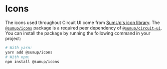 
<Meta title="Advanced/Icons" />

# Icons

The icons used throughout Circuit UI come from [SumUp's icon library](https://github.com/sumup-oss/circuit-ui/blob/main/packages/icons). The [`@sumup/icons`](https://www.npmjs.com/package/@sumup/icons) package is a required peer dependency of [`@sumup/circuit-ui`](https://www.npmjs.com/package/@sumup/circuit-ui). You can install the package by running the following command in your project:

```sh
# With yarn:
yarn add @sumup/icons
# With npm:
npm install @sumup/icons
```

<Icons />
